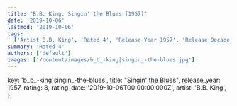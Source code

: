 ```yaml
---
title: "B.B. King: Singin' the Blues (1957)"
date: '2019-10-06'
lastmod: '2019-10-06'
tags:
  ['Artist B.B. King', 'Rated 4', 'Release Year 1957', 'Release Decade 1950']
summary: 'Rated 4'
authors: ['default']
images: ['/content/images/b_b_-king|singin_-the-blues.jpg']
---
```


  key: 'b_b_-king|singin_-the-blues',
  title: "Singin' the Blues",
  release_year: 1957,
  rating: 8,
  rating_date: '2019-10-06T00:00:00.000Z',
  artist: 'B.B. King',
};

<MusicRating data={data} />
